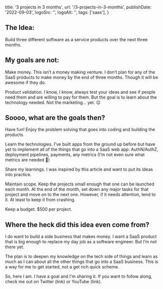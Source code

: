   title: '3 projects in 3 months',
  url: '/3-projects-in-3-months',
  publishDate: '2022-09-03',
  logoSrc: '',
  logoAlt: '',
  tags: ['saas'],
}

<Metadata metadata={metadata} />

## The Idea:
Build three different software as a service products over the next three months.


## My goals are not:
Make money. This isn’t a money making venture. I don’t plan for any of the SaaS products to make money by the end of three months. Though it will be awesome if they do.

Product validation. I know, I know, always test your ideas and see if people need them and are willing to pay for them. But the goal is to learn about the technology needed. Not the marketing... yet. 😉


## Soooo, what are the goals then?
Have fun! Enjoy the problem solving that goes into coding and building the products.

Learn the technologies. I've built apps from the ground up before but have yet to implement all of the things that go into a SaaS web app: AuthN/AuthZ, deployment pipelines, payments, any metrics (I’m not even sure what metrics are needed 😬)

Share my learnings. I was inspired by this article and want to put its ideas into practice. 

Maintain scope. Keep the projects small enough that one can be launched each month. At the end of the month, set down any major tasks for that project and move on to the next one. However, if it needs attention, tend to it. At least to keep it from crashing.

Keep a budget. $500 per project.


## Where the heck did this idea even come from?
I do want to build a side business that makes money. I want a SaaS product that is big enough to replace my day job as a software engineer. But I’m not there yet.

The plan is to deepen my knowledge on the tech side of things and learn as much as I can about all the other things that go into a SaaS business. This is a way for me to get started, not a get rich quick scheme.

So, here I am. I have a goal and I'm sharing it. If you want to follow along, check me out on Twitter (link) or YouTube (link).

<NoteFooter />
